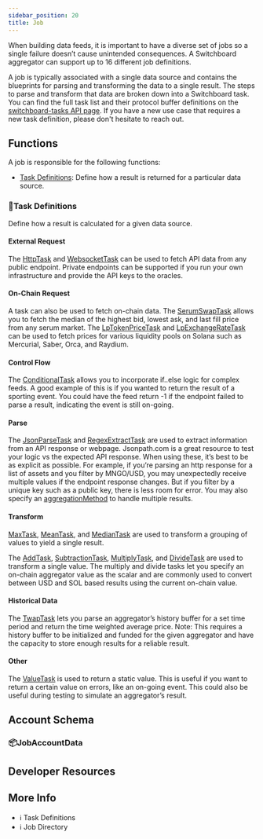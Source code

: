 ```yaml
---
sidebar_position: 20
title: Job
---
```






When building data feeds, it is important to have a diverse set of jobs so a single failure doesn’t cause unintended consequences. A Switchboard aggregator can support up to 16 different job definitions.

A job is typically associated with a single data source and contains the blueprints for parsing and transforming the data to a single result. The steps to parse and transform that data are broken down into a Switchboard task. You can find the full task list and their protocol buffer definitions on the [switchboard-tasks API page](/api/tasks). If you have a new use case that requires a new task definition, please don't hesitate to reach out.

## Functions

A job is responsible for the following functions:

- [Task Definitions](#task-definitions): Define how a result is returned for a particular data source.

### 🚀Task Definitions

Define how a result is calculated for a given data source.

#### External Request

The [HttpTask](/api/tasks#HttpTask) and [WebsocketTask](/api/tasks#WebsocketTask) can be used to fetch API data from any public endpoint. Private endpoints can be supported if you run your own infrastructure and provide the API keys to the oracles.

#### On-Chain Request

A task can also be used to fetch on-chain data. The [SerumSwapTask](/api/tasks#SerumSwapTask) allows you to fetch the median of the highest bid, lowest ask, and last fill price from any serum market. The [LpTokenPriceTask](/api/tasks#LpTokenPriceTask) and [LpExchangeRateTask](/api/tasks#LpExchangeRateTask) can be used to fetch prices for various liquidity pools on Solana such as Mercurial, Saber, Orca, and Raydium.

#### Control Flow

The [ConditionalTask](/api/tasks#ConditionalTask) allows you to incorporate if..else logic for complex feeds. A good example of this is if you wanted to return the result of a sporting event. You could have the feed return -1 if the endpoint failed to parse a result, indicating the event is still on-going.

#### Parse

The [JsonParseTask](/api/tasks#JsonParseTask) and [RegexExtractTask](/api/tasks#RegexExtractTask) are used to extract information from an API response or webpage. Jsonpath.com is a great resource to test your logic vs the expected API response. When using these, it’s best to be as explicit as possible. For example, if you’re parsing an http response for a list of assets and you filter by MNGO/USD, you may unexpectedly receive multiple values if the endpoint response changes. But if you filter by a unique key such as a public key, there is less room for error. You may also specify an [aggregationMethod](/api/tasks#aggregationMethod) to handle multiple results.

#### Transform

[MaxTask](/api/tasks#MaxTask), [MeanTask](/api/tasks#MeanTask), and [MedianTask](/api/tasks#MedianTask) are used to transform a grouping of values to yield a single result.

The [AddTask](/api/tasks#AddTask), [SubtractionTask](/api/tasks#SubtractionTask), [MultiplyTask](/api/tasks#MultiplyTask), and [DivideTask](/api/tasks#DivideTask) are used to transform a single value. The multiply and divide tasks let you specify an on-chain aggregator value as the scalar and are commonly used to convert between USD and SOL based results using the current on-chain value.

#### Historical Data

The [TwapTask](/api/tasks#TwapTask) lets you parse an aggregator’s history buffer for a set time period and return the time weighted average price. Note: This requires a history buffer to be initialized and funded for the given aggregator and have the capacity to store enough results for a reliable result.

#### Other

The [ValueTask](/api/tasks#ValueTask) is used to return a static value. This is useful if you want to return a certain value on errors, like an on-going event. This could also be useful during testing to simulate an aggregator’s result.

## Account Schema

### 📦JobAccountData

<JobAccountData />

## Developer Resources

<JobInstructions />

## More Info

- <Link className="link__nocolor" to="/api/tasks">
    ℹ️ Task Definitions
  </Link>
- <Link className="link__nocolor" to="/job-directory">
    ℹ️ Job Directory
  </Link>
